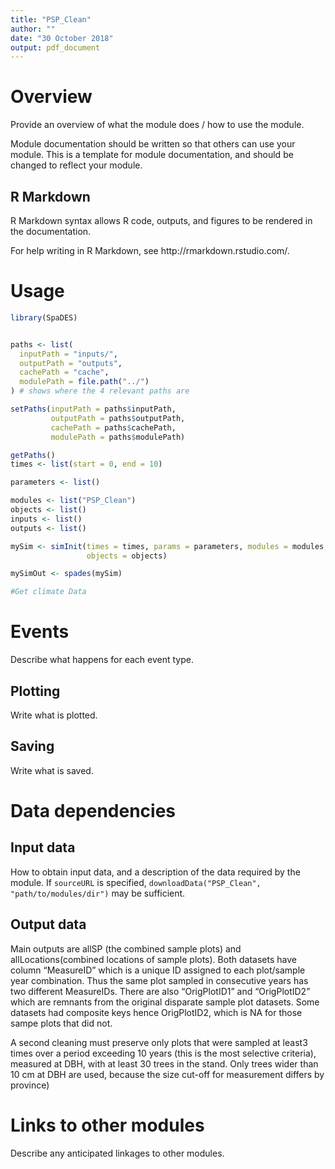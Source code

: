 ```yaml
---
title: "PSP_Clean"
author: ""
date: "30 October 2018"
output: pdf_document
---
```


# Overview

Provide an overview of what the module does / how to use the module.

Module documentation should be written so that others can use your module.
This is a template for module documentation, and should be changed to reflect your module.

## R Markdown

R Markdown syntax allows R code, outputs, and figures to be rendered in the documentation.

For help writing in R Markdown, see http://rmarkdown.rstudio.com/.

# Usage

```r
library(SpaDES)


paths <- list(
  inputPath = "inputs/",
  outputPath = "outputs",
  cachePath = "cache",
  modulePath = file.path("../")
) # shows where the 4 relevant paths are

setPaths(inputPath = paths$inputPath,
         outputPath = paths$outputPath,
         cachePath = paths$cachePath,
         modulePath = paths$modulePath)

getPaths()
times <- list(start = 0, end = 10)

parameters <- list()

modules <- list("PSP_Clean")
objects <- list()
inputs <- list()
outputs <- list()

mySim <- simInit(times = times, params = parameters, modules = modules,
                 objects = objects)

mySimOut <- spades(mySim)
```

```r
#Get climate Data
```

# Events

Describe what happens for each event type.

## Plotting

Write what is plotted.

## Saving

Write what is saved.

# Data dependencies

## Input data

How to obtain input data, and a description of the data required by the module.
If `sourceURL` is specified, `downloadData("PSP_Clean", "path/to/modules/dir")` may be sufficient.

## Output data

Main outputs are allSP (the combined sample plots) and allLocations(combined locations of sample plots). Both datasets have column "MeasureID" which is a unique ID assigned to each plot/sample year combination. Thus the same plot sampled in consecutive years has two different MeasureIDs. There are also "OrigPlotID1" and "OrigPlotID2" which are remnants from the original disparate sample plot datasets. Some datasets had composite keys hence OrigPlotID2, which is NA for those sampe plots that did not.

A second cleaning must preserve only plots that were sampled at least3 times over a period exceeding 10 years (this is the most selective criteria), measured at DBH, with at least 30 trees in the stand. Only trees wider than 10 cm at DBH are used, because the size cut-off for measurement differs by province) 

# Links to other modules

Describe any anticipated linkages to other modules.

